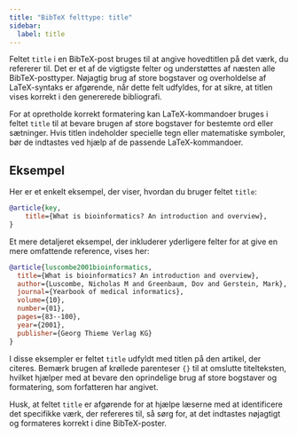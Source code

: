 ```yaml
---
title: "BibTeX felttype: title"
sidebar:
  label: title
---
```



Feltet `title` i en BibTeX-post bruges til at angive hovedtitlen på det værk, du refererer til. Det er et af de vigtigste felter og understøttes af næsten alle BibTeX-posttyper. Nøjagtig brug af store bogstaver og overholdelse af LaTeX-syntaks er afgørende, når dette felt udfyldes, for at sikre, at titlen vises korrekt i den genererede bibliografi.

<CiteDrive />

For at opretholde korrekt formatering kan LaTeX-kommandoer bruges i feltet `title` til at bevare brugen af store bogstaver for bestemte ord eller sætninger. Hvis titlen indeholder specielle tegn eller matematiske symboler, bør de indtastes ved hjælp af de passende LaTeX-kommandoer.

## Eksempel

Her er et enkelt eksempel, der viser, hvordan du bruger feltet `title`:

```bibtex
@article{key,
    title={What is bioinformatics? An introduction and overview},
}
```

Et mere detaljeret eksempel, der inkluderer yderligere felter for at give en mere omfattende reference, vises her:

```bibtex
@article{luscombe2001bioinformatics,
  title={What is bioinformatics? An introduction and overview},
  author={Luscombe, Nicholas M and Greenbaum, Dov and Gerstein, Mark},
  journal={Yearbook of medical informatics},
  volume={10},
  number={01},
  pages={83--100},
  year={2001},
  publisher={Georg Thieme Verlag KG}
}
```

I disse eksempler er feltet `title` udfyldt med titlen på den artikel, der citeres. Bemærk brugen af krøllede parenteser `{}` til at omslutte titelteksten, hvilket hjælper med at bevare den oprindelige brug af store bogstaver og formatering, som forfatteren har angivet.

Husk, at feltet `title` er afgørende for at hjælpe læserne med at identificere det specifikke værk, der refereres til, så sørg for, at det indtastes nøjagtigt og formateres korrekt i dine BibTeX-poster.
